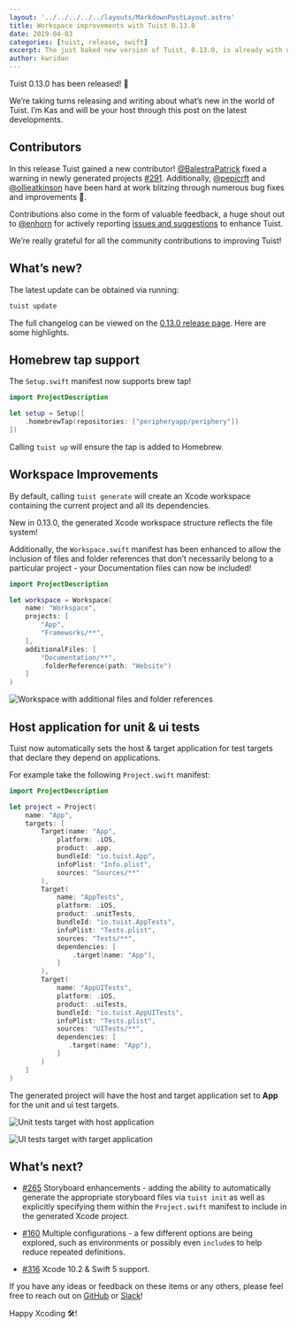 ```yaml
---
layout: '../../../../../layouts/MarkdownPostLayout.astro'
title: Workspace improvements with Tuist 0.13.0
date: 2019-04-03
categories: [tuist, release, swift]
excerpt: The just baked new version of Tuist, 0.13.0, is already with us. We added significant improvements to workspaces like being able to define additional files that are added to the project. We also aligned the structured of the generated workspaces to match the filesystem. This version also makes sure that for those test targets that depend on a host application are set up with the right settings.
author: kwridan
---
```


Tuist 0.13.0 has been released! 🎉

We’re taking turns releasing and writing about what’s new in the world of Tuist. I’m Kas and will be your host through this post on the latest developments.

## Contributors

In this release Tuist gained a new contributor! [@BalestraPatrick](https://github.com/BalestraPatrick) fixed a warning in newly generated projects [#291](https://github.com/tuist/tuist/pull/291). Additionally, [@pepicrft](https://github.com/pepicrft) and [@ollieatkinson](https://github.com/ollieatkinson) have been hard at work blitzing through numerous bug fixes and improvements 👏.

Contributions also come in the form of valuable feedback, a huge shout out to [@enhorn](https://github.com/enhorn) for actively reporting [issues and suggestions](https://github.com/tuist/tuist/issues?utf8=✓&q=is%3Aissue+author%3Aenhorn+) to enhance Tuist.

We’re really grateful for all the community contributions to improving Tuist!

## What’s new?

The latest update can be obtained via running:

```sh
tuist update
```

The full changelog can be viewed on the [0.13.0 release page](https://github.com/tuist/tuist/releases/tag/0.13.0). Here are some highlights.

## Homebrew tap support

The `Setup.swift` manifest now supports brew tap!

```swift
import ProjectDescription

let setup = Setup([
	.homebrewTap(repositories: ["peripheryapp/periphery"])
])
```

Calling `tuist up` will ensure the tap is added to Homebrew.

## Workspace Improvements

By default, calling `tuist generate` will create an Xcode workspace containing the current project and all its dependencies.

New in 0.13.0, the generated Xcode workspace structure reflects the file system!

Additionally, the `Workspace.swift` manifest has been enhanced to allow the inclusion of files and folder references that don’t necessarily belong to a particular project - your Documentation files can now be included!

```swift
import ProjectDescription

let workspace = Workspace(
    name: "Workspace",
    projects: [
        "App",
        "Frameworks/**",
    ],
    additionalFiles: [
        "Documentation/**",
        .folderReference(path: "Website")
    ]
)
```

<img class="posts__post-screenshot" 
     alt="Workspace with additional files and folder references" 
     src="workspace-improvements.png" />

## Host application for unit & ui tests

Tuist now automatically sets the host & target application for test targets that declare they depend on applications.

For example take the following `Project.swift` manifest:

```swift
import ProjectDescription

let project = Project(
    name: "App",
    targets: [
        Target(name: "App",
            platform: .iOS,
            product: .app,
            bundleId: "io.tuist.App",
            infoPlist: "Info.plist",
            sources: "Sources/**"
        ),
        Target(
            name: "AppTests",
            platform: .iOS,
            product: .unitTests,
            bundleId: "io.tuist.AppTests",
            infoPlist: "Tests.plist",
            sources: "Tests/**",
            dependencies: [
                .target(name: "App"),
            ]
        ),
        Target(
            name: "AppUITests",
            platform: .iOS,
            product: .uiTests,
            bundleId: "io.tuist.AppUITests",
            infoPlist: "Tests.plist",
            sources: "UITests/**",
            dependencies: [
               .target(name: "App"),
            ]
        )
    ]
)
```

The generated project will have the host and target application set to **App** for the unit and ui test targets.

<img class="posts__post-screenshot" 
     alt="Unit tests target with host application" 
     src="unit-tests-host-application.png" />

<img class="posts__post-screenshot" 
     alt="UI tests target with target application" 
     src="ui-tests-target-application.png" />

## What’s next?

- [#265](https://github.com/tuist/tuist/issues/265) Storyboard enhancements - adding the ability to automatically generate the appropriate storyboard files via `tuist init` as well as explicitly specifying them within the `Project.swift` manifest to include in the generated Xcode project.

- [#160](https://github.com/tuist/tuist/issues/160) Multiple configurations - a few different options are being explored, such as environments or possibly even `include`s to help reduce repeated definitions.

- [#316](https://github.com/tuist/tuist/issues/316) Xcode 10.2 & Swift 5 support.

If you have any ideas or feedback on these items or any others, please feel free to reach out on [GitHub](https://github.com/tuist/tuist) or [Slack](http://slack.tuist.io)!

Happy Xcoding 🛠!
